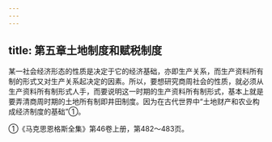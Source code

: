 ```yaml
---
---
---
```

title: 第五章土地制度和赋税制度
---



某一社会经济形态的性质是决定于它的经济基础，亦即生产关系，而生产资料所有制的形式又对生产关系起决定的因素。所以，要想研究商周社会的性质，就必须从生产资料所有制形式人手，而要说明这一时期的生产资料所有制形式，基本上就是要弄清商周时期的土地所有制即井田制度。因为在古代世界中“土地财产和农业构成经济制度的基础”①。

①《马克思恩格斯全集》第46卷上册，第482～483页。
